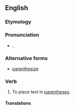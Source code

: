 ==English==

===Etymology===
{{suffix|parenthesis|ise}}

===Pronunciation===
* {{a|UK}} {{IPA|/pəˈɹɛnθ.ə.saɪz/}}, {{X-SAMPA|/p@"rEnT.@.saIz/}}

===Alternative forms===
* [[parenthesize]] {{qualifier|US}}

===Verb===
{{en-verb|parenthesis|ing}}

# {{context|British spelling|lang=en}} To place text in [[parentheses]].

====Translations====
{{trans-see|parenthesise|[[parenthesize#Translations|parenthesize]]}}